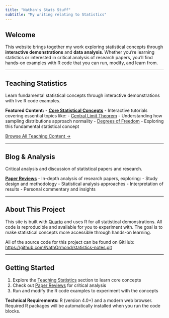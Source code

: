 ```yaml
---
title: "Nathan's Stats Stuff"
subtitle: "My writing relating to Statistics"
---
```


## Welcome

This website brings together my work exploring statistical concepts through **interactive demonstrations** and **data analysis**. Whether you're learning statistics or interested in critical analysis of research papers, you'll find hands-on examples with R code that you can run, modify, and learn from.

---

## Teaching Statistics

Learn fundamental statistical concepts through interactive demonstrations with live R code examples.

**Featured Content:**
- [**Core Statistical Concepts**](src/teaching-stats/core-concepts/index.html) - Interactive tutorials covering essential topics like:
  - [Central Limit Theorem](src/teaching-stats/core-concepts/central-limit-theorem.html) - Understanding how sampling distributions approach normality
  - [Degrees of Freedom](src/teaching-stats/core-concepts/degrees-of-freedom.html) - Exploring this fundamental statistical concept

[Browse All Teaching Content →](src/teaching-stats/core-concepts/index.html)

---

## Blog & Analysis

Critical analysis and discussion of statistical papers and research.

[**Paper Reviews**](src/blog/paper-reviews/index.html) - In-depth analysis of research papers, exploring:
- Study design and methodology
- Statistical analysis approaches
- Interpretation of results
- Personal commentary and insights

---

## About This Project

This site is built with [Quarto](https://quarto.org/) and uses R for all statistical demonstrations. All code is reproducible and available for you to experiment with. The goal is to make statistical concepts more accessible through hands-on learning.

All of the source code for this project can be found on GitHub: [https://github.com/NathOrmond/statistics-notes.git](https://github.com/NathOrmond/statistics-notes.git)

---

## Getting Started

1. Explore the [Teaching Statistics](src/teaching-stats/core-concepts/index.html) section to learn core concepts
2. Check out [Paper Reviews](src/blog/paper-reviews/index.html) for critical analysis
3. Run and modify the R code examples to experiment with the concepts

**Technical Requirements:** R (version 4.0+) and a modern web browser. Required R packages will be automatically installed when you run the code blocks.